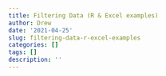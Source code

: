 ```yaml
---
title: Filtering Data (R & Excel examples)
author: Drew
date: '2021-04-25'
slug: filtering-data-r-excel-examples
categories: []
tags: []
description: ''
---
```

